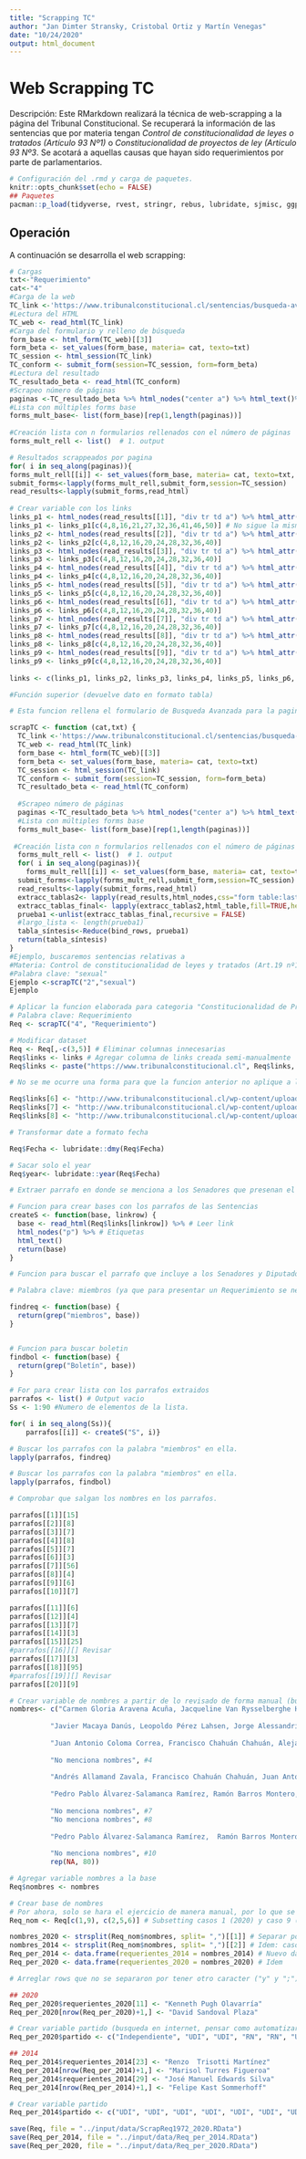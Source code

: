 ```yaml
---
title: "Scrapping TC"
author: "Jan Dimter Stransky, Cristobal Ortiz y Martín Venegas"
date: "10/24/2020"
output: html_document
---
```


# Web Scrapping TC
Descripción: Este RMarkdown realizará la técnica de web-scrapping a la página del Tribunal Constitucional. Se recuperará la información de las sentencias que por materia tengan *Control de constitucionalidad de leyes o tratados (Artículo 93 Nº1)* o *Constitucionalidad de proyectos de ley (Artículo 93 Nº3*. Se acotará a aquellas causas que hayan sido requerimientos por parte de parlamentarios.


```r
# Configuración del .rmd y carga de paquetes.
knitr::opts_chunk$set(echo = FALSE)
## Paquetes
pacman::p_load(tidyverse, rvest, stringr, rebus, lubridate, sjmisc, ggplot2)
```

## Operación
A continuación se desarrolla el web scrapping:
```r
# Cargas
txt<-"Requerimiento"
cat<-"4"
#Carga de la web
TC_link <-'https://www.tribunalconstitucional.cl/sentencias/busqueda-avanzada'
#Lectura del HTML
TC_web <- read_html(TC_link)
#Carga del formulario y relleno de búsqueda
form_base <- html_form(TC_web)[[3]]
form_beta <- set_values(form_base, materia= cat, texto=txt)
TC_session <- html_session(TC_link)
TC_conform <- submit_form(session=TC_session, form=form_beta)
#Lectura del resultado
TC_resultado_beta <- read_html(TC_conform)
#Scrapeo número de páginas
paginas <-TC_resultado_beta %>% html_nodes("center a") %>% html_text()%>% .[-length(.)]
#Lista con múltiples forms base
forms_mult_base<- list(form_base)[rep(1,length(paginas))]
  
#Creación lista con n formularios rellenados con el número de páginas
forms_mult_rell <- list()  # 1. output

# Resultados scrappeados por pagina
for( i in seq_along(paginas)){
forms_mult_rell[[i]] <- set_values(form_base, materia= cat, texto=txt, pagina =i)}
submit_forms<-lapply(forms_mult_rell,submit_form,session=TC_session)
read_results<-lapply(submit_forms,read_html)
  
# Crear variable con los links
links_p1 <- html_nodes(read_results[[1]], "div tr td a") %>% html_attr("href")
links_p1 <- links_p1[c(4,8,16,21,27,32,36,41,46,50)] # No sigue la misma estructura
links_p2 <- html_nodes(read_results[[2]], "div tr td a") %>% html_attr("href")
links_p2 <- links_p2[c(4,8,12,16,20,24,28,32,36,40)]
links_p3 <- html_nodes(read_results[[3]], "div tr td a") %>% html_attr("href")
links_p3 <- links_p3[c(4,8,12,16,20,24,28,32,36,40)]
links_p4 <- html_nodes(read_results[[4]], "div tr td a") %>% html_attr("href")
links_p4 <- links_p4[c(4,8,12,16,20,24,28,32,36,40)]
links_p5 <- html_nodes(read_results[[5]], "div tr td a") %>% html_attr("href")
links_p5 <- links_p5[c(4,8,12,16,20,24,28,32,36,40)]
links_p6 <- html_nodes(read_results[[6]], "div tr td a") %>% html_attr("href")
links_p6 <- links_p6[c(4,8,12,16,20,24,28,32,36,40)]
links_p7 <- html_nodes(read_results[[7]], "div tr td a") %>% html_attr("href")
links_p7 <- links_p7[c(4,8,12,16,20,24,28,32,36,40)]
links_p8 <- html_nodes(read_results[[8]], "div tr td a") %>% html_attr("href")
links_p8 <- links_p8[c(4,8,12,16,20,24,28,32,36,40)]
links_p9 <- html_nodes(read_results[[9]], "div tr td a") %>% html_attr("href")
links_p9 <- links_p9[c(4,8,12,16,20,24,28,32,36,40)]
   
links <- c(links_p1, links_p2, links_p3, links_p4, links_p5, links_p6, links_p7, links_p8, links_p9)
```

```r
#Función superior (devuelve dato en formato tabla)

# Esta funcion rellena el formulario de Busqueda Avanzada para la pagina del Tribunal Constitucional a partir de dos argumentos: el numero de la materia y una palabra clave. Se elabora para utilizar a futuro.

scrapTC <- function (cat,txt) {
  TC_link <-'https://www.tribunalconstitucional.cl/sentencias/busqueda-avanzada'
  TC_web <- read_html(TC_link)
  form_base <- html_form(TC_web)[[3]]
  form_beta <- set_values(form_base, materia= cat, texto=txt)
  TC_session <- html_session(TC_link)
  TC_conform <- submit_form(session=TC_session, form=form_beta)
  TC_resultado_beta <- read_html(TC_conform)
  
  #Scrapeo número de páginas
  paginas <-TC_resultado_beta %>% html_nodes("center a") %>% html_text()%>% .[-length(.)]
  #Lista con múltiples forms base
  forms_mult_base<- list(form_base)[rep(1,length(paginas))]
  
 #Creación lista con n formularios rellenados con el número de páginas
  forms_mult_rell <- list()  # 1. output
  for( i in seq_along(paginas)){
    forms_mult_rell[[i]] <- set_values(form_base, materia= cat, texto=txt, pagina =i)}
  submit_forms<-lapply(forms_mult_rell,submit_form,session=TC_session)
  read_results<-lapply(submit_forms,read_html)
  extracc_tablas2<- lapply(read_results,html_nodes,css="form table:last-child table")
  extracc_tablas_final<- lapply(extracc_tablas2,html_table,fill=TRUE,header=TRUE)
  prueba1 <-unlist(extracc_tablas_final,recursive = FALSE)
  #largo_lista <- length(prueba1)
  tabla_síntesis<-Reduce(bind_rows, prueba1)
  return(tabla_síntesis)
}
#Ejemplo, buscaremos sentencias relativas a
#Materia: Control de constitucionalidad de leyes y tratados (Art.19 nº1) ("2")
#Palabra clave: "sexual"
Ejemplo <-scrapTC("2","sexual")
Ejemplo
```

```r
# Aplicar la funcion elaborada para categoria "Constitucionalidad de Proyectos de Ley (Art 93 N3)
# Palabra clave: Requerimiento
Req <- scrapTC("4", "Requerimiento")
```

```r
# Modificar dataset
Req <- Req[,-c(3,5)] # Eliminar columnas innecesarias
Req$links <- links # Agregar columna de links creada semi-manualmente
Req$links <- paste("https://www.tribunalconstitucional.cl", Req$links, sep = "") # Agregar pagina para leer links

# No se me ocurre una forma para que la funcion anterior no aplique a las row 6, 7 y 8, asique vuelvo a cambiar de nombre

Req$links[6] <- "http://www.tribunalconstitucional.cl/wp-content/uploads/fallo_rol_2935_glosa.html"
Req$links[7] <- "http://www.tribunalconstitucional.cl/wp-content/uploads/Rol2787.html"
Req$links[8] <- "http://www.tribunalconstitucional.cl/wp-content/uploads/SRol2777-15-CPT.html"

# Transformar date a formato fecha

Req$Fecha <- lubridate::dmy(Req$Fecha)

# Sacar solo el year
Req$year<- lubridate::year(Req$Fecha)

```

```r
# Extraer parrafo en donde se menciona a los Senadores que presenan el requerimiento.

# Funcion para crear bases con los parrafos de las Sentencias
createS <- function(base, linkrow) {
  base <- read_html(Req$links[linkrow]) %>% # Leer link
  html_nodes("p") %>% # Etiquetas
  html_text()
  return(base)
}

# Funcion para buscar el parrafo que incluye a los Senadores y Diputados que presentan el Requerimiento. 

# Palabra clave: miembros (ya que para presentar un Requerimiento se necesita al menos un cuarto de la corporacion)

findreq <- function(base) {
  return(grep("miembros", base))
}


# Funcion para buscar boletin
findbol <- function(base) {
  return(grep("Boletín", base))
}

# For para crear lista con los parrafos extraidos
parrafos <- list() # Output vacio
Ss <- 1:90 #Numero de elementos de la lista.

for( i in seq_along(Ss)){
    parrafos[[i]] <- createS("S", i)}

# Buscar los parrafos con la palabra "miembros" en ella.
lapply(parrafos, findreq)

# Buscar los parrafos con la palabra "miembros" en ella.
lapply(parrafos, findbol)
```

```r
# Comprobar que salgan los nombres en los parrafos.

parrafos[[1]][15]
parrafos[[2]][8]
parrafos[[3]][7]
parrafos[[4]][8]
parrafos[[5]][7]
parrafos[[6]][3]
parrafos[[7]][56]
parrafos[[8]][4]
parrafos[[9]][6]
parrafos[[10]][7]

parrafos[[11]][6]
parrafos[[12]][4]
parrafos[[13]][7]
parrafos[[14]][3]
parrafos[[15]][25]
#parrafos[[16]][] Revisar
parrafos[[17]][3]
parrafos[[18]][95]
#parrafos[[19]][] Revisar
parrafos[[20]][9]

# Crear variable de nombres a partir de lo revisado de forma manual (buscar automatizar)
nombres<- c("Carmen Gloria Aravena Acuña, Jacqueline Van Rysselberghe Herrera, Ena Von Baer Jahn, Juan Castro Prieto, Francisco Chahuán Chahuán, Juan Antonio Coloma Correa, José García Ruminot, Alejandro García Huidobro Sanfuentes, Rodrigo Galilea Vial, Víctor Pérez Varela, Kenneth Pugh Olavarría y David Sandoval Plaza", #1
          
          "Javier Macaya Danús, Leopoldo Pérez Lahsen, Jorge Alessandri Vergara, Pedro Pablo Álvarez-Salamanca Ramírez, Sandra Amar Mancilla, Nino Baltolu Rasera, Ramón Barros Montero, Bernardo Berger Fett, Sergio Bobaclilla Muñoz, José Miguel Castro Bascuñán,Sofia Cid Versalovic, Juan Antonio Coloma Álamos, Álvaro CarterFernández, Catalina Del Real Mihovilovic, Mario Desbordes Jiménez, Eduardo Durán Salinas, Francisco Eguiguren Correa, Camila Flores Oporto, Juan Fuenzalida Cobo, Sergio Gahona Salazar, Javier Hernández Hernández, María José Hoffmann Opazo, Harry Jürgensen Rundshagen, Issa Kort Garriga, Carlos Kuschel Silva, Joaquín Lavín León, Andrés Longton Herrera, Patricio Melero Abaroa, Miguel Mellado Suazo, Celso Morales Muñoz, Cristhian Moreira Barros, Francesca Muñoz González, Nicolás Noman Garrido, Iván Norambuena Farías, Paulina Núñez Urrutia, Erika Olivera De la Fuente, Ximena Ossandon Irarrázabal, Luis Pardo Sainz, Diego Paulsen Kehr, Pablo Prieto Lorca, Guillermo Ramírez Diez, Jorge Rathgeb Schifferli, Rolando Rentería Moller, Hugo Rey Martínez, Leonidas Romero Sáez, Gustavo Sanhueza Dueñas, Alejandro Santana Tirachini, Frank Sauerbaum Muñoz, Diego Schalper Sepúlveda, Sebastián Torrealba Alvarado, Renzo Trisotti Martínez, Virginia Troncoso Hellman, Ignacio Urrutia Bonilla, Osvaldo Urrutia Soto, Enrique Van Rysselberghe Herrera, Gastón Von Mühlenbrock Zamora", #2
          
          "Juan Antonio Coloma Correa, Francisco Chahuán Chahuán, Alejandro García-Huidobro Sanfuentes, José García Ruminot, Iván Moreira Barros, Hernán Larraín Fernández, Manuel José Ossandón Irarrázabal, Víctor Pérez Varela, Baldo Prokurica Prokurica, Jacqueline Van Rysselbergue Herrera y Ena Von Baer Jahn", #3
          
          "No menciona nombres", #4
          
          "Andrés Allamand Zavala, Francisco Chahuán Chahuán, Juan Antonio Coloma Correa, Alberto Espina Otero, José García Ruminot, Alejandro García-Huidobro Sanfuentes, Hernán Larraín Fernández, Iván Moreira Barros, Manuel José Ossandón Irarrázabal, Lily Pérez San Martín, Víctor Pérez Varela, Baldo Prokurica Prokurica, Jacqueline Van Rysselbergue Herrera y Ena Von Baer Jahn", #5
          
          "Pedro Pablo Álvarez-Salamanca Ramírez, Ramón Barros Montero, Jaime Bellolio Avaria, Juan Antonio Coloma Álamos, Felipe De Mussy Hiriart, Sergio Gahona Salazar, Romilio  Gutiérrez Pino, Gustavo Hasbún Selume, Javier Hernández Hernández, María José Hoffmann Opazo, José Antonio Kast Rist, Issa Kort Garriga, Joaquín Lavín León, Javier Macaya Danús, Patricio Melero Abarca, Andrea Molina Oliva, Celso Morales Muñoz, Claudia Nogueira Fernández, Iván Norambuena Farías, David Sandoval Plaza, Ernesto Silva Méndez, Arturo Squella Ovalle, Renzo Trisotti Martínez, Marisol Turres Figueroa, Jorge Ulloa Aguillón, Ignacio Urrutia Bonilla, Osvaldo Urrutia Soto, Enrique Van Rysselberghe Herrera, Felipe Ward Edwards, José Manuel Edwards Silva y Felipe Kast Sommerhoff", #6
          
          "No menciona nombres", #7
          "No menciona nombres", #8
          
          "Pedro Pablo Álvarez-Salamanca Ramírez,  Ramón Barros Montero, Jaime Bellolio Avaria, Juan Antonio Coloma Álamos, Felipe De Mussy Hiriart, Sergio Gahona Salazar, Romilio Gutiérrez Pino, Gustavo Hasbún Selume, Javier Hernández Hernández, María José Hoffmann Opazo, José Antonio Kast Rist, Issa Kort Garriga, Joaquín Lavín León, Javier Macaya Danús, Patricio Melero Abarca, Andrea Molina Oliva, Celso Morales Muñoz, Claudia Nogueira Fernández, Iván Norambuena Farías, David Sandoval Plaza, Ernesto Silva Méndez, Arturo Squella Ovalle, Renzo  Trisotti Martínez; Marisol Turres Figueroa, Jorge Ulloa Aguillón, Ignacio Urrutia Bonilla, Osvaldo Urrutia Soto, Enrique Van Rysselberghe Herrera, Felipe Ward Edwards,  José Manuel Edwards Silva y Felipe Kast Sommerhoff", #9
          
          "No menciona nombres", #10
          rep(NA, 80))

# Agregar variable nombres a la base
Req$nombres <- nombres
```


```r
# Crear base de nombres
# Por ahora, solo se hara el ejercicio de manera manual, por lo que se trabajara con un par de sentencias/
Req_nom <- Req[c(1,9), c(2,5,6)] # Subsetting casos 1 (2020) y caso 9 (2014). Se escogen a modo de tener un rango de tiempo considerable entremedio.

nombres_2020 <- strsplit(Req_nom$nombres, split= ",")[[1]] # Separar por comas los nombres de los requierentes: caso 2020
nombres_2014 <- strsplit(Req_nom$nombres, split= ",")[[2]] # Idem: caso 2014
Req_per_2014 <- data.frame(requerientes_2014 = nombres_2014) # Nuevo dataframe
Req_per_2020 <- data.frame(requerientes_2020 = nombres_2020) # Idem

# Arreglar rows que no se separaron por tener otro caracter ("y" y ";")

## 2020
Req_per_2020$requerientes_2020[11] <- "Kenneth Pugh Olavarría"
Req_per_2020[nrow(Req_per_2020)+1,] <- "David Sandoval Plaza"

# Crear variable partido (busqueda en internet, pensar como automatizar la creacion de estas bases)
Req_per_2020$partido <- c("Independiente", "UDI", "UDI", "RN", "RN", "UDI", "RN", "UDI", "RN", "UDI", "Independiente", "UDI")

## 2014
Req_per_2014$requerientes_2014[23] <- "Renzo  Trisotti Martínez"
Req_per_2014[nrow(Req_per_2014)+1,] <- "Marisol Turres Figueroa"
Req_per_2014$requerientes_2014[29] <- "José Manuel Edwards Silva"
Req_per_2014[nrow(Req_per_2014)+1,] <- "Felipe Kast Sommerhoff"

# Crear variable partido
Req_per_2014$partido <- c("UDI", "UDI", "UDI", "UDI", "UDI", "UDI", "UDI", "UDI", "UDI", "UDI", "UDI", "UDI", "UDI", "UDI", "UDI", "UDI", "UDI", "UDI", "UDI", "UDI", "UDI", "UDI", "UDI", "UDI", "UDI", "UDI", "UDI", "UDI", "RN", "UDI", "Evopolis")
```

```r

save(Req, file = "../input/data/ScrapReq1972_2020.RData")
save(Req_per_2014, file = "../input/data/Req_per_2014.RData")
save(Req_per_2020, file = "../input/data/Req_per_2020.RData")
```





